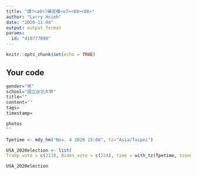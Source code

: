 ---
title: "課?<a0>?練習模<e7><89><88>"
author: "Larry Hsieh"
date: "2020-11-04"
output: output_format
params:
  id: "410777098"
---

```{r setup, include=FALSE}
knitr::opts_chunk$set(echo = TRUE)
```

## Your code


```{r}
gender="男"
school="國立台北大學"
title=""
content=""
tags=
timestamp=
```

```{r}
photos
""
```



```{r}
Tpetime <- mdy_hm("Nov. 4 2020 15:00", tz="Asia/Taipei")

USA_2020election <- list(
Trump_vote = c(213), Biden_vote = c(224), time = with_tz(Tpetime, tzone="America/New_York"))

USA_2020election
```



